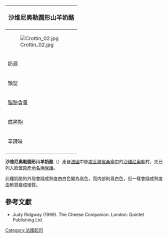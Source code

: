 {{noteTA
|G1=Food
}}
{| class="infobox bordered" style="align: right; width: 20em; font-size: 90%; text-align: left; float: right;" cellpadding="3"
|-
! colspan=2 bgcolor="#FFCCAA" style="font-size: 120%; text-align: center;" |'''沙维尼奥勒圆形山羊奶酪'''
|-----
|colspan=2|[[File:Crottin_02.jpg|center]]
|-----
| 奶源|| [[山羊|山羊]]奶
|-----
| 類型 ||軟質至硬質
|-----
| [[脂肪|脂肪]]含量 || 45%
|-----
| 成熟期 || 2-3個月
|-----
| 辛辣味 ||溫和到中等
|-
|}

'''沙维尼奥勒圆形山羊奶酪'''（{{lang-fr|Crottin de Chavignol}}）產自[[法國|法國]]中部[[盧瓦爾省|盧瓦爾省]][[桑塞尔_(谢尔省)|桑塞尔]]的[[沙维尼奥勒|沙维尼奥勒]]村，先已列入欧盟[[原產地名稱保護|原產地名稱保護]]。

此種奶酪的外殼會隨成熟度由白色變為黑色，而内部則爲白色，但一樣會隨成熟度由軟質變成硬質。

== 參考文獻 ==
* Judy Ridgway (1999). The Cheese Companion. London: Quintet Publishing Ltd.

[[Category:法國起司|Category:法國起司]]